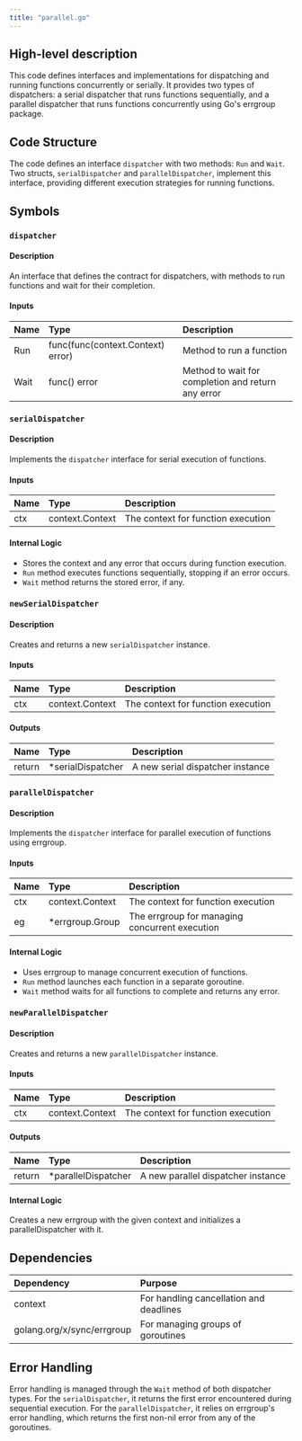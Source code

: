 ```yaml
---
title: "parallel.go"
---
```


## High-level description
This code defines interfaces and implementations for dispatching and running functions concurrently or serially. It provides two types of dispatchers: a serial dispatcher that runs functions sequentially, and a parallel dispatcher that runs functions concurrently using Go's errgroup package.

## Code Structure
The code defines an interface `dispatcher` with two methods: `Run` and `Wait`. Two structs, `serialDispatcher` and `parallelDispatcher`, implement this interface, providing different execution strategies for running functions.

## Symbols

### `dispatcher`
#### Description
An interface that defines the contract for dispatchers, with methods to run functions and wait for their completion.

#### Inputs
| Name | Type | Description |
|:-----|:-----|:------------|
| Run | func(func(context.Context) error) | Method to run a function |
| Wait | func() error | Method to wait for completion and return any error |

### `serialDispatcher`
#### Description
Implements the `dispatcher` interface for serial execution of functions.

#### Inputs
| Name | Type | Description |
|:-----|:-----|:------------|
| ctx | context.Context | The context for function execution |

#### Internal Logic
- Stores the context and any error that occurs during function execution.
- `Run` method executes functions sequentially, stopping if an error occurs.
- `Wait` method returns the stored error, if any.

### `newSerialDispatcher`
#### Description
Creates and returns a new `serialDispatcher` instance.

#### Inputs
| Name | Type | Description |
|:-----|:-----|:------------|
| ctx | context.Context | The context for function execution |

#### Outputs
| Name | Type | Description |
|:-----|:-----|:------------|
| return | *serialDispatcher | A new serial dispatcher instance |

### `parallelDispatcher`
#### Description
Implements the `dispatcher` interface for parallel execution of functions using errgroup.

#### Inputs
| Name | Type | Description |
|:-----|:-----|:------------|
| ctx | context.Context | The context for function execution |
| eg | *errgroup.Group | The errgroup for managing concurrent execution |

#### Internal Logic
- Uses errgroup to manage concurrent execution of functions.
- `Run` method launches each function in a separate goroutine.
- `Wait` method waits for all functions to complete and returns any error.

### `newParallelDispatcher`
#### Description
Creates and returns a new `parallelDispatcher` instance.

#### Inputs
| Name | Type | Description |
|:-----|:-----|:------------|
| ctx | context.Context | The context for function execution |

#### Outputs
| Name | Type | Description |
|:-----|:-----|:------------|
| return | *parallelDispatcher | A new parallel dispatcher instance |

#### Internal Logic
Creates a new errgroup with the given context and initializes a parallelDispatcher with it.

## Dependencies
| Dependency | Purpose |
|:-----------|:--------|
| context | For handling cancellation and deadlines |
| golang.org/x/sync/errgroup | For managing groups of goroutines |

## Error Handling
Error handling is managed through the `Wait` method of both dispatcher types. For the `serialDispatcher`, it returns the first error encountered during sequential execution. For the `parallelDispatcher`, it relies on errgroup's error handling, which returns the first non-nil error from any of the goroutines.